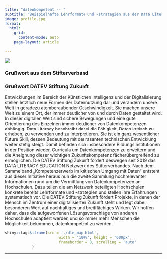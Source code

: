 ---
title: "datenkompetent -- "
subtitle: "Beispielhafte Lehrformate und -strategien aus der Data Literacy Education an deutschen Hochschulen"
image: profile.jpg
format: 
  html:
    grid: 
      content-mode: auto
    page-layout: article

---

:::{.grid}

:::{.g-col-12}
![ ](profile1.jpg){fig-align="center"}
:::

:::




### Grußwort aus dem Stifterverband

### Grußwort DATEV Stiftung Zukunft
Entwicklungen im Bereich der Künstlichen Intelligenz und der Digitalisierung stellen letztlich neue Formen der Datennutzung dar und verändern unsere Welt in geradezu atemberaubender Geschwindigkeit. Sie machen unsere Welt zu einem Ort, der immer deutlicher von und durch Daten gestaltet wird.  
In dieser digitalen Welt sind sichere Bewegungen und eine gute Orientierung des Einzelnen immer deutlicher von Datenkompetenzen abhängig. Data Literacy beschreibt dabei die Fähigkeit, Daten kritisch zu erheben, zu verwenden und zu interpretieren. Sie ist ein ganz wesentlicher Future Skill, dessen Bedeutung mit der rasanten technischen Entwicklung weiter stetig steigt. Damit befinden sich insbesondere Bildungsinstitutionen in der Position wieder, Curricula um Datenkompetenzen zu erweitern und die Aneignung dieser wichtigen Zukunftskompetenz fächerübergreifend zu ermöglichen. Die DATEV Stiftung Zukunft fördert deswegen seit 2019 das DATA LITERACY EDUCATION Netzwerk des Stifterverbandes. Nach dem Sammelband „Kompetenzerwerb im kritischen Umgang mit Daten“ entsteht aus dieser Initiative heraus nun die zweite Sammlung hochrelevanter Informationen rund um die Vermittlung von Datenkompetenzen an Hochschulen. Dazu teilen die am Netzwerk beteiligten Hochschulen konkrete bereits Lehrformate und -strategien und stellen ihre Erfahrungen systematisch vor. 
Die DATEV Stiftung Zukunft fördert Projekte, in denen der Mensch im Zentrum einer digitalisierten Zukunft steht und legt dabei besonderen Wert auf nachhaltiges und breitflächiges Wirken. Wir hoffen daher, dass die aufgeworfenen Lösungsvorschläge von anderen Hochschulen adaptiert werden und so immer mehr Menschen die Möglichkeit bekommen, datenkompetent zu werden.
 


```{r echo=FALSE}
shiny::tags$iframe(src = './dle_map.html',
                        width = '100%', height = '600px', 
                        frameborder = 0, scrolling = 'auto'
            )
```

------------------------------------------------------------------------
